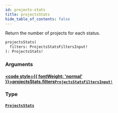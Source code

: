 ```yaml
---
id: projects-stats
title: projectsStats
hide_table_of_contents: false
---
```








Return the number of projects for each status.

```graphql
projectsStats(
  filters: ProjectsStatsFiltersInput!
): ProjectsStats!
```


### Arguments

#### [<code style={{ fontWeight: 'normal' }}>projectsStats.<b>filters</b></code>](#)<Bullet />[`ProjectsStatsFiltersInput!`](/api/graphql/documentation/inputs/projects-stats-filters-input) <Badge class="secondary" text="non-null"/> <Badge class="secondary" text="input"/>
> 
> 

### Type

#### [`ProjectsStats`](/api/graphql/documentation/objects/projects-stats) <Badge class="secondary" text="object"/>
> 
> 





